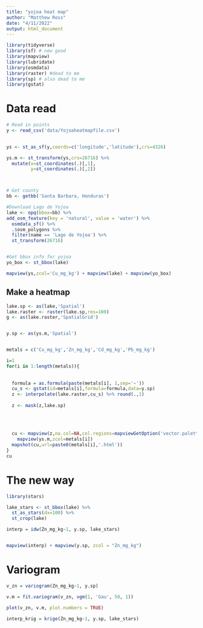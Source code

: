 ```yaml
---
title: "yojoa heat map"
author: "Matthew Ross"
date: "4/11/2022"
output: html_document
---
```


```r
library(tidyverse)
library(sf) # new good
library(mapview)
library(lubridate)
library(osmdata)
library(raster) #dead to me
library(sp) # also dead to me
library(gstat)

```


# Data read
```r
# Read in points
y <- read_csv('data/Yojoaheatmapfile.csv') 
  

ys <- st_as_sf(y,coords=c('longitude','latitude'),crs=4326) 

ys.m <- st_transform(ys,crs=26716) %>%
  mutate(x=st_coordinates(.)[,1],
         y=st_coordinates(.)[,2])



# Get county 
bb <- getbb('Santa Barbara, Honduras')

#Download Lago de Yojoa
lake <- opq(bbox=bb) %>%
add_osm_feature(key = 'natural', value = 'water') %>%
  osmdata_sf() %>%
  .$osm_polygons %>%
  filter(name == 'Lago de Yojoa') %>%
  st_transform(26716)


#Get bbox info for yojoa
yo_box <- st_bbox(lake)

mapview(ys,zcol='Cu_mg_kg') + mapview(lake) + mapview(yo_box)
```

## Make a heatmap
```r

lake.sp <- as(lake,'Spatial')
lake.raster <- raster(lake.sp,res=100)
g <- as(lake.raster,'SpatialGrid')


y.sp <- as(ys.m,'Spatial')


metals = c('Cu_mg_kg','Zn_mg_kg','Cd_mg_kg','Pb_mg_kg')

i=1
for(i in 1:length(metals)){
  
  
  formula = as.formula(paste(metals[i], 1,sep='~'))
  cu_s <- gstat(id=metals[i],formula=formula,data=y.sp)
  z <- interpolate(lake.raster,cu_s) %>% round(.,1)
  
  z <- mask(z,lake.sp)
  
  
  
  
  cu <- mapview(z,na.col=NA,col.regions=mapviewGetOption('vector.palette')) + 
    mapview(ys.m,zcol=metals[i])
  mapshot(cu,url=paste0(metals[i],'.html'))
}
cu
```


# The new way

```r
library(stars)

lake_stars <- st_bbox(lake) %>% 
  st_as_stars(dx=100) %>% 
  st_crop(lake)

interp = idw(Zn_mg_kg~1, y.sp, lake_stars)


mapview(interp) + mapview(y.sp, zcol = "Zn_mg_kg")
```

# Variogram

```r

v_zn = variogram(Zn_mg_kg~1, y.sp)

v.m = fit.variogram(v_zn, vgm(1, 'Gau', 50, 1))

plot(v_zn, v.m, plot.numbers = TRUE)

interp_krig = krige(Zn_mg_kg~1, y.sp, lake_stars)
```

